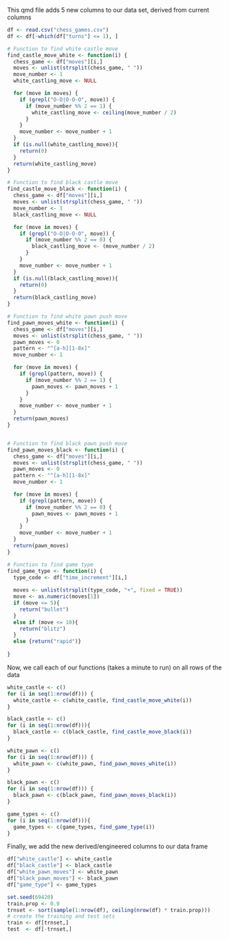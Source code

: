 This qmd file adds 5 new columns to our data set, derived from current columns

```r
df <- read.csv("chess_games.csv")
df <- df[-which(df["turns"] <= 1), ]
```

```r
# Function to find white castle move
find_castle_move_white <- function(i) {
  chess_game <- df["moves"][i,]
  moves <- unlist(strsplit(chess_game, " "))
  move_number <- 1
  white_castling_move <- NULL

  for (move in moves) {
    if (grepl("O-O|O-O-O", move)) {
      if (move_number %% 2 == 1) {
        white_castling_move <- ceiling(move_number / 2)
      }
    }
    move_number <- move_number + 1
  }
  if (is.null(white_castling_move)){
    return(0)
  }
  return(white_castling_move)
}

# Function to find black castle move
find_castle_move_black <- function(i) {
  chess_game <- df["moves"][i,]
  moves <- unlist(strsplit(chess_game, " "))
  move_number <- 1
  black_castling_move <- NULL

  for (move in moves) {
    if (grepl("O-O|O-O-O", move)) {
      if (move_number %% 2 == 0) {
        black_castling_move <- (move_number / 2)
      }
    }
    move_number <- move_number + 1
  }
  if (is.null(black_castling_move)){
    return(0)
  }
  return(black_castling_move)
}

# Function to find white pawn push move
find_pawn_moves_white <- function(i) {
  chess_game <- df["moves"][i,]
  moves <- unlist(strsplit(chess_game, " "))
  pawn_moves <- 0
  pattern <- "^[a-h][1-8x]"
  move_number <- 1

  for (move in moves) {
    if (grepl(pattern, move)) {
      if (move_number %% 2 == 1) {
        pawn_moves <- pawn_moves + 1
      }
    }
    move_number <- move_number + 1
  }
  return(pawn_moves)
}


# Function to find black pawn push move
find_pawn_moves_black <- function(i) {
  chess_game <- df["moves"][i,]
  moves <- unlist(strsplit(chess_game, " "))
  pawn_moves <- 0
  pattern <- "^[a-h][1-8x]"
  move_number <- 1

  for (move in moves) {
    if (grepl(pattern, move)) {
      if (move_number %% 2 == 0) {
        pawn_moves <- pawn_moves + 1
      }
    }
    move_number <- move_number + 1
  }
  return(pawn_moves)
}

# Function to find game type
find_game_type <- function(i) {
  type_code <- df["time_increment"][i,]
  
  moves <- unlist(strsplit(type_code, "+", fixed = TRUE))
  move <- as.numeric(moves[1])
  if (move <= 5){
    return("bullet")
  }
  else if (move <= 10){
    return("blitz")
  }
  else {return("rapid")}
  
}
```

Now, we call each of our functions (takes a minute to run) on all rows of the data
```r

white_castle <- c()
for (i in seq(1:nrow(df))) {  
  white_castle <- c(white_castle, find_castle_move_white(i))
}

black_castle <- c()
for (i in seq(1:nrow(df))){
  black_castle <- c(black_castle, find_castle_move_black(i))
}

white_pawn <- c()
for (i in seq(1:nrow(df))) {  
  white_pawn <- c(white_pawn, find_pawn_moves_white(i))
}

black_pawn <- c()
for (i in seq(1:nrow(df))) {  
  black_pawn <- c(black_pawn, find_pawn_moves_black(i))
}

game_types <- c()
for (i in seq(1:nrow(df))){
  game_types <- c(game_types, find_game_type(i))
}


```

Finally, we add the new derived/engineered columns to our data frame
```r
df["white_castle"] <- white_castle
df["black_castle"] <- black_castle
df["white_pawn_moves"] <- white_pawn
df["black_pawn_moves"] <- black_pawn
df["game_type"] <- game_types
```

```r
set.seed(69420)
train.prop <- 0.9
trnset <- sort(sample(1:nrow(df), ceiling(nrow(df) * train.prop)))
# create the training and test sets
train <- df[trnset,]
test  <- df[-trnset,]
```

